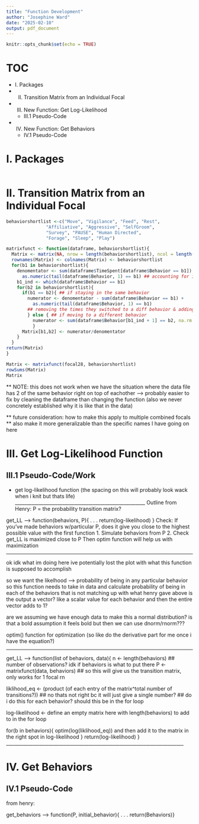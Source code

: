 ```yaml
---
title: "Function Development"
author: "Josephine Ward"
date: "2025-02-10"
output: pdf_document
---
```


```r
knitr::opts_chunk$set(echo = TRUE)
```

# TOC
* I. Packages
* II. Transition Matrix from an Individual Focal
* III. New Function: Get Log-Likelihood
  - III.1 Pseudo-Code
* IV. New Function: Get Behaviors
  - IV.1 Pseudo-Code

# I. Packages

```r

```


# II. Transition Matrix from an Individual Focal

```r
behaviorshortlist <-c("Move", "Vigilance", "Feed", "Rest",
               "Affiliative", "Aggressive", "SelfGroom",
               "Survey", "PAUSE", "Human Directed",
               "Forage", "Sleep", "Play")

matrixfunct <- function(dataframe, behaviorshortlist){
  Matrix <- matrix(NA, nrow = length(behaviorshortlist), ncol = length(behaviorshortlist))
  rownames(Matrix) <- colnames(Matrix) <- behaviorshortlist
  for(b1 in behaviorshortlist){
    denomentator <- sum(dataframe$TimeSpent[dataframe$Behavior == b1]) - 
      as.numeric(tail(dataframe$Behavior, 1) == b1) ## accounting for if the last behavior in focal is b1 (doesn't count as a transition opportunity), overall total possible transition opportunities
    b1_ind <- which(dataframe$Behavior == b1)
    for(b2 in behaviorshortlist){
      if(b1 == b2){ ## if staying in the same behavior
        numerator <- denomentator - sum(dataframe$Behavior == b1) + 
          as.numeric(tail(dataframe$Behavior, 1) == b1) 
        ## removing the times they switched to a diff behavior & adding back in that situation if the last behavior is b1
        } else { ## if moving to a different behavior
          numerator <- sum(dataframe$Behavior[b1_ind + 1] == b2, na.rm = T)
          }
      Matrix[b1,b2] <- numerator/denomentator
    }
  }
return(Matrix)
}

Matrix <- matrixfunct(focal28, behaviorshortlist)
rowSums(Matrix)
Matrix
```

** NOTE: this does not work when we have the situation where the data file has 2 of the same behavior right on top of eachother --> probably easier to fix by cleaning the dataframe than changing the function (also we never concretely established why it is like that in the data)


** future consideration: how to make this apply to multiple combined focals
** also make it more generalizable than the specific names I have going on here


# III. Get Log-Likelihood Function

## III.1 Pseudo-Code/Work
- get log-likelihood function (the spacing on this will probably look wack when i knit but thats life)
_______________________________________________________
Outline from Henry:
P = the probability transition matrix?

get_LL --> function(behaviors, P){
  .
  .
  .
  return(log-likelihood)
}
Check:
If you’ve made behaviors w/particular P, does it give you close to the highest possible value with the first function
1. Simulate behaviors from P
2. Check get_LL is maximized close to P
Then optim function will help us with maximization

_________________________________________________________
ok idk what im doing here
ive potentially lost the plot with what this function is supposed to accomplish 

so we want the likelhood --> probability of being in any particular behavior
so this function needs to take in data and calculate probability of being in each of the behaviors
that is not matching up with what henry gave above
is the output a vector? like a scalar value for each behavior and then the entire vector adds to 1?

are we assuming we have enough data to make this a normal distribution? is that a bold assumption it feels bold but then we can use dnorm/rnorm???

optim() function for optimization (so like do the derivative part for me once i have the equation?)

________________________________________________________________________
get_LL --> function(list of behaviors, data){
  n <- length(behaviors) ## number of observations? idk if behaviors is what to put there
  P <- matrixfunct(data, behaviors) ## so this will give us the transition matrix, only works for 1 focal rn
  
  liklihood_eq <- (product (of each entry of the matrix^total number of transitions?))
    ## no thats not right bc it will just give a single number? 
    ## do i do this for each behavior? should this be in the for loop
 
  log-likelihood <- define an empty matrix here with length(behaviors) to add to in the for loop
  
  for(b in behaviors){
    optim(log(liklihood_eq))
    and then add it to the matrix in the right spot in log-likelihood
  }
  return(log-likelihood)
}
___________________________________________________________________________

# IV. Get Behaviors

## IV.1 Pseudo-Code

from henry:

get_behaviors —> function(P, initial_behavior){
	.
	.
	.
	return(Behaviors)}
